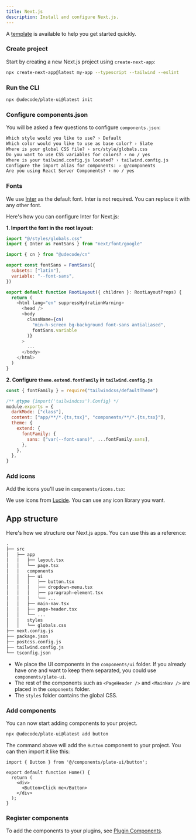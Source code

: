 ```yaml
---
title: Next.js
description: Install and configure Next.js.
---
```


<Callout>

A [template](https://github.com/udecode/plate/tree/main/templates/plate-template) is available to help you get started quickly.

</Callout>

<Steps>

### Create project

Start by creating a new Next.js project using `create-next-app`:

```bash
npx create-next-app@latest my-app --typescript --tailwind --eslint
```

### Run the CLI

```bash
npx @udecode/plate-ui@latest init
```

### Configure components.json

You will be asked a few questions to configure `components.json`:

```txt showLineNumbers
Which style would you like to use? › Default
Which color would you like to use as base color? › Slate
Where is your global CSS file? › src/style/globals.css
Do you want to use CSS variables for colors? › no / yes
Where is your tailwind.config.js located? › tailwind.config.js
Configure the import alias for components: › @/components
Are you using React Server Components? › no / yes
```

### Fonts

We use [Inter](https://rsms.me/inter/) as the default font. Inter is not required. You can replace it with any other font.

Here's how you can configure Inter for Next.js:

**1. Import the font in the root layout:**

```js showLineNumbers title=app/layout.tsx {2,5-8,16-17}
import "@/styles/globals.css"
import { Inter as FontSans } from "next/font/google"

import { cn } from "@udecode/cn"

export const fontSans = FontSans({
  subsets: ["latin"],
  variable: "--font-sans",
})

export default function RootLayout({ children }: RootLayoutProps) {
  return (
    <html lang="en" suppressHydrationWarning>
      <head />
      <body
        className={cn(
          "min-h-screen bg-background font-sans antialiased",
          fontSans.variable
        )}
      >
        ...
      </body>
    </html>
  )
}
```

**2. Configure `theme.extend.fontFamily` in `tailwind.config.js`**

```js showLineNumbers title=tailwind.config.js {9-11}
const { fontFamily } = require("tailwindcss/defaultTheme")

/** @type {import('tailwindcss').Config} */
module.exports = {
  darkMode: ["class"],
  content: ["app/**/*.{ts,tsx}", "components/**/*.{ts,tsx}"],
  theme: {
    extend: {
      fontFamily: {
        sans: ["var(--font-sans)", ...fontFamily.sans],
      },
    },
  },
}
```

### Add icons

Add the icons you'll use in `components/icons.tsx`:

<ComponentSource src="../../templates/plate-playground-template/src/components/icons.tsx" />

We use icons from [Lucide](https://lucide.dev). You can use any icon library you want.

## App structure

Here's how we structure our Next.js apps. You can use this as a reference:

```txt {7-11,15-18}
.
├── src
│   ├── app
│   │   ├── layout.tsx
│   │   └── page.tsx
│   │   components
│   │   ├── ui
│   │   │   ├── button.tsx
│   │   │   ├── dropdown-menu.tsx
│   │   │   ├── paragraph-element.tsx
│   │   │   └── ...
│   │   ├── main-nav.tsx
│   │   ├── page-header.tsx
│   │   └── ...
│   │   styles
│   │   └── globals.css
├── next.config.js
├── package.json
├── postcss.config.js
├── tailwind.config.js
└── tsconfig.json
```

- We place the UI components in the `components/ui` folder. If you already have one and want to keep them separated, you could use `components/plate-ui`.
- The rest of the components such as `<PageHeader />` and `<MainNav />` are placed in the `components` folder.
- The `styles` folder contains the global CSS.

### Add components

You can now start adding components to your project.

```bash
npx @udecode/plate-ui@latest add button
```

The command above will add the `Button` component to your project. You can then import it like this:

```tsx {1,6} showLineNumbers
import { Button } from '@/components/plate-ui/button';

export default function Home() {
  return (
    <div>
      <Button>Click me</Button>
    </div>
  );
}
```

### Register components

To add the components to your plugins, see [Plugin Components](/docs/plugin-components#register-components).

</Steps>
